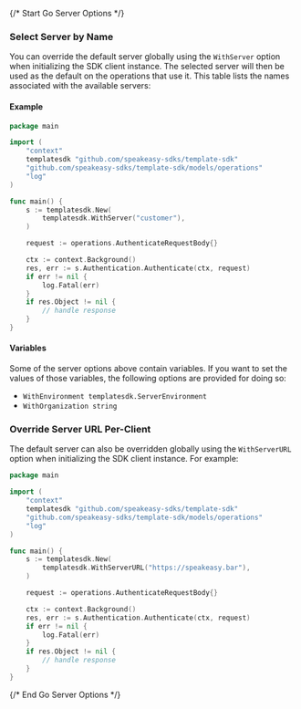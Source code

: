 {/* Start Go Server Options */}
### Select Server by Name

You can override the default server globally using the `WithServer` option when initializing the SDK client instance. The selected server will then be used as the default on the operations that use it. This table lists the names associated with the available servers:



#### Example

```go
package main

import (
	"context"
	templatesdk "github.com/speakeasy-sdks/template-sdk"
	"github.com/speakeasy-sdks/template-sdk/models/operations"
	"log"
)

func main() {
	s := templatesdk.New(
		templatesdk.WithServer("customer"),
	)

	request := operations.AuthenticateRequestBody{}

	ctx := context.Background()
	res, err := s.Authentication.Authenticate(ctx, request)
	if err != nil {
		log.Fatal(err)
	}
	if res.Object != nil {
		// handle response
	}
}

```

#### Variables

Some of the server options above contain variables. If you want to set the values of those variables, the following options are provided for doing so:
 * `WithEnvironment templatesdk.ServerEnvironment`
 * `WithOrganization string`

### Override Server URL Per-Client

The default server can also be overridden globally using the `WithServerURL` option when initializing the SDK client instance. For example:
```go
package main

import (
	"context"
	templatesdk "github.com/speakeasy-sdks/template-sdk"
	"github.com/speakeasy-sdks/template-sdk/models/operations"
	"log"
)

func main() {
	s := templatesdk.New(
		templatesdk.WithServerURL("https://speakeasy.bar"),
	)

	request := operations.AuthenticateRequestBody{}

	ctx := context.Background()
	res, err := s.Authentication.Authenticate(ctx, request)
	if err != nil {
		log.Fatal(err)
	}
	if res.Object != nil {
		// handle response
	}
}

```
{/* End Go Server Options */}
